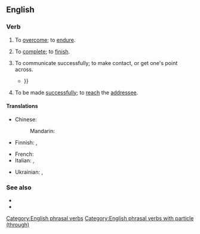 ==English==

===Verb===
{{en-verb|get<,,got,got[UK]:gotten[US]> through}}

# To [[overcome]]; to [[endure]].
#: {{ux|en|Military training was hard, but I '''got through it'''.}}
# To [[complete]]; to [[finish]].
#: {{ux|en|She '''got through''' her book this morning!}}
#: {{ux|en|I was so thirsty that I '''got through''' three glasses of orange juice.}}
#: {{ux|en|He was such a [[dyed-in-the-wool]] partisan that I just couldn't '''get through''' to him and change his mind.}}
# To communicate successfully; to make contact, or get one's point across.
#* {{quote-book|en|Margot Asquith|An Autobiography|passage=My father had a horror of girls' schools (and if he could “'''get through'''”—to use the orthodox expression of the spookists—he would find all his opinions on this subject more than justified by the manners, morals and learning of the young ladies of the present day) {{...}}}}
# {{q|of [[communication]]}} To be made [[successfully]]; to [[reach]] the [[addressee]].
#: {{ux|en|The call wouldn't '''get through''' no matter how many times I tried.}}

====Translations====
{{trans-top|to overcome}}
* Chinese:
*: Mandarin: {{t+|cmn|度過|tr=dùguò}}
* Finnish: {{t+|fi|selviytyä}}, {{t+|fi|suoriutua}}
{{trans-mid}}
* French: {{t+|fr|franchir}}
* Italian: {{t+|it|superare}}, {{t+|it|farcela}}
{{trans-bottom}}

{{trans-top|to make contact by telephone}}
* Ukrainian: {{t|uk|додзво́нюватися|impf|sc=Cyrl}}, {{t|uk|додзвони́тися|pf|sc=Cyrl}}
{{trans-mid}}
{{trans-bottom}}

===See also===
* {{l|en|go through}}
* {{l|en|live through}}

[[Category:English phrasal verbs]]
[[Category:English phrasal verbs with particle (through)]]
